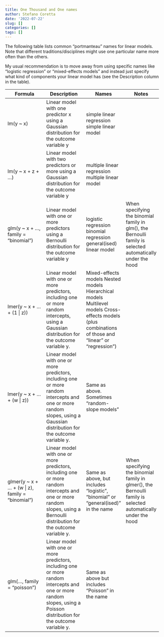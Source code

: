 ```yaml
---
title: One Thousand and One names
author: Stefano Coretta
date: '2022-07-22'
slug: []
categories: []
tags: []
---
```


The following table lists common "portmanteau" names for linear models.
Note that different traditions/disciplines might use one particular name more often than the others.

My usual recommendation is to move away from using specific names like "logistic regression" or "mixed-effects models" and instead just specify what kind of components your linear model has (see the Description column in the table).


| Formula | Description | Names | Notes |
|-----|-----|---|---|
| lm(y ~ x) | Linear model with one predictor x using a Gaussian distribution for the outcome variable y | simple linear regression simple linear model |   |
| lm(y ~ x + z + ...) | Linear model with two predictors or more using a Gaussian distribution for the outcome variable y | multiple linear regression multiple linear model |   |
| glm(y ~ x + ..., family = "binomial") | Linear model with one or more predictors using a Bernoulli distribution for the outcome variable y | logistic regression binomial regression general(ised) linear model | When specifying the binomial family in glm(), the Bernoulli family is selected automatically under the hood |
| lmer(y ~ x + ... + (1 \| z)) | Linear model with one or more predictors, including one or more random intercepts, using a Gaussian distribution for the outcome variable y. | Mixed-effects models Nested models Hierarchical models Multilevel models Cross-effects models (plus combinations of those and "linear" or "regression") |   |
| lmer(y ~ x + ... + (w \| z)) | Linear model with one or more predictors, including one or more random intercepts and one or more random slopes, using a Gaussian distribution for the outcome variable y. | Same as above. Sometimes "random-slope models" |  |
| glmer(y ~ x + ... + (w \| z), family = "binomial") | Linear model with one or more predictors, including one or more random intercepts and one or more random slopes, using a Bernoulli distribution for the outcome variable y. | Same as above, but includes "logistic", "binomial" or "general(ised)" in the name | When specifying the binomial family in glmer(), the Bernoulli family is selected automatically under the hood |
| glm(..., family = "poisson") | Linear model with one or more predictors, including one or more random intercepts and one or more random slopes, using a Poisson distribution for the outcome variable y. | Same as above but includes "Poisson" in the name |   |
